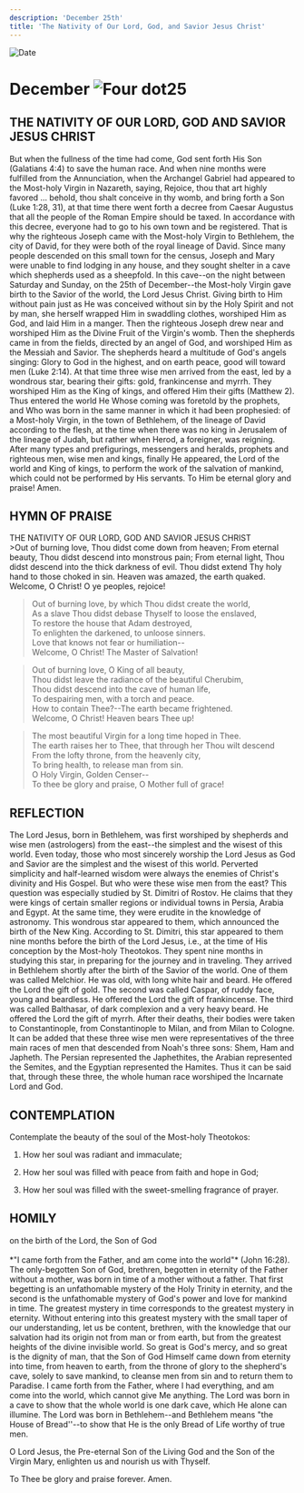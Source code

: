```yaml
---
description: 'December 25th'
title: 'The Nativity of Our Lord, God, and Savior Jesus Christ'
---
```


<RunningHead />
<Image src="/title-imprint.png" height={68} width={50} alt="Date" className="title-imprint"/>

# <div id="date">December <Image className="four-dot" src="/four-dot.png" height={15} width={15} alt="Four dot" />25</div>

## THE NATIVITY OF OUR LORD, GOD AND SAVIOR JESUS CHRIST

But when the fullness of the time had come, God sent forth His Son (Galatians 4:4) to save the human race. And when nine months were fulfilled from the Annunciation, when the Archangel Gabriel had appeared to the Most-holy Virgin in Nazareth, saying, Rejoice, thou that art highly favored … behold, thou shalt conceive in thy womb, and bring forth a Son (Luke 1:28, 31), at that time there went forth a decree from Caesar Augustus that all the people of the Roman Empire should be taxed. In accordance with this decree, everyone had to go to his own town and be registered. That is why the righteous Joseph came with the Most-holy Virgin to Bethlehem, the city of David, for they were both of the royal lineage of David. Since many people descended on this small town for the census, Joseph and Mary were unable to find lodging in any house, and they sought shelter in a cave which shepherds used as a sheepfold. In this cave--on the night between Saturday and Sunday, on the 25th of December--the Most-holy Virgin gave birth to the Savior of the world, the Lord Jesus Christ. Giving birth to Him without pain just as He was conceived without sin by the Holy Spirit and not by man, she herself wrapped Him in swaddling clothes, worshiped Him as God, and laid Him in a manger. Then the righteous Joseph drew near and worshiped Him as the Divine Fruit of the Virgin's womb. Then the shepherds came in from the fields, directed by an angel of God, and worshiped Him as the Messiah and Savior. The shepherds heard a multitude of God's angels singing: Glory to God in the highest, and on earth peace, good will toward men (Luke 2:14). At that time three wise men arrived from the east, led by a wondrous star, bearing their gifts: gold, frankincense and myrrh. They worshiped Him as the King of kings, and offered Him their gifts (Matthew 2). Thus entered the world He Whose coming was foretold by the prophets, and Who was born in the same manner in which it had been prophesied: of a Most-holy Virgin, in the town of Bethlehem, of the lineage of David according to the flesh, at the time when there was no king in Jerusalem of the lineage of Judah, but rather when Herod, a foreigner, was reigning. After many types and prefigurings, messengers and heralds, prophets and righteous men, wise men and kings, finally He appeared, the Lord of the world and King of kings, to perform the work of the salvation of mankind, which could not be performed by His servants. To Him be eternal glory and praise! Amen.


## HYMN OF PRAISE
<div style={{textAlign:'center', color:'crimson', fontWeight:'bold'}}>
THE NATIVITY OF OUR LORD, GOD AND SAVIOR JESUS CHRIST
</div>
>Out of burning love, Thou didst come down from heaven;  
From eternal beauty, Thou didst descend into monstrous pain;  
From eternal light, Thou didst descend into the thick darkness of evil.  
Thou didst extend Thy holy hand to those choked in sin.  
Heaven was amazed, the earth quaked.  
Welcome, O Christ! O ye peoples, rejoice!  
  
>Out of burning love, by which Thou didst create the world,  
As a slave Thou didst debase Thyself to loose the enslaved,  
To restore the house that Adam destroyed,  
To enlighten the darkened, to unloose sinners.  
Love that knows not fear or humiliation--  
Welcome, O Christ! The Master of Salvation!  
  
>Out of burning love, O King of all beauty,  
Thou didst leave the radiance of the beautiful Cherubim,  
Thou didst descend into the cave of human life,  
To despairing men, with a torch and peace.  
How to contain Thee?--The earth became frightened.  
Welcome, O Christ! Heaven bears Thee up!  
  
>The most beautiful Virgin for a long time hoped in Thee.  
The earth raises her to Thee, that through her Thou wilt descend  
From the lofty throne, from the heavenly city,  
To bring health, to release man from sin.  
O Holy Virgin, Golden Censer--  
To thee be glory and praise, O Mother full of grace!  


## REFLECTION

The Lord Jesus, born in Bethlehem, was first worshiped by shepherds and wise men (astrologers) from the east--the simplest and the wisest of this world. Even today, those who most sincerely worship the Lord Jesus as God and Savior are the simplest and the wisest of this world. Perverted simplicity and half-learned wisdom were always the enemies of Christ's divinity and His Gospel. But who were these wise men from the east? This question was especially studied by St. Dimitri of Rostov. He claims that they were kings of certain smaller regions or individual towns in Persia, Arabia and Egypt. At the same time, they were erudite in the knowledge of astronomy. This wondrous star appeared to them, which announced the birth of the New King. According to St. Dimitri, this star appeared to them nine months before the birth of the Lord Jesus, i.e., at the time of His conception by the Most-holy Theotokos. They spent nine months in studying this star, in preparing for the journey and in traveling. They arrived in Bethlehem shortly after the birth of the Savior of the world. One of them was called Melchior. He was old, with long white hair and beard. He offered the Lord the gift of gold. The second was called Caspar, of ruddy face, young and beardless. He offered the Lord the gift of frankincense. The third was called Balthasar, of dark complexion and a very heavy beard. He offered the Lord the gift of myrrh. After their deaths, their bodies were taken to Constantinople, from Constantinople to Milan, and from Milan to Cologne. It can be added that these three wise men were representatives of the three main races of men that descended from Noah's three sons: Shem, Ham and Japheth. The Persian represented the Japhethites, the Arabian represented the Semites, and the Egyptian represented the Hamites. Thus it can be said that, through these three, the whole human race worshiped the Incarnate Lord and God.


## CONTEMPLATION

Contemplate the beauty of the soul of the Most-holy Theotokos:

1. How her soul was radiant and immaculate;

2. How her soul was filled with peace from faith and hope in God;

3. How her soul was filled with the sweet-smelling fragrance of prayer.


## HOMILY
<div style={{textAlign:'center', color:'crimson', fontWeight:'bold'}}>
on the birth of the Lord, the Son of God
</div>
<br />
<div style={{textAlign:'right'}}>
*"I came forth from the Father, and am come into the world"* (John 16:28).
</div>
The only-begotten Son of God, brethren, begotten in eternity of the Father without a mother, was born in time of a mother without a father. That first begetting is an unfathomable mystery of the Holy Trinity in eternity, and the second is the unfathomable mystery of God's power and love for mankind in time. The greatest mystery in time corresponds to the greatest mystery in eternity. Without entering into this greatest mystery with the small taper of our understanding, let us be content, brethren, with the knowledge that our salvation had its origin not from man or from earth, but from the greatest heights of the divine invisible world. So great is God's mercy, and so great is the dignity of man, that the Son of God Himself came down from eternity into time, from heaven to earth, from the throne of glory to the shepherd's cave, solely to save mankind, to cleanse men from sin and to return them to Paradise. I came forth from the Father, where I had everything, and am come into the world, which cannot give Me anything. The Lord was born in a cave to show that the whole world is one dark cave, which He alone can illumine. The Lord was born in Bethlehem--and Bethlehem means "the House of Bread''--to show that He is the only Bread of Life worthy of true men.

O Lord Jesus, the Pre-eternal Son of the Living God and the Son of the Virgin Mary, enlighten us and nourish us with Thyself.

To Thee be glory and praise forever. Amen.

